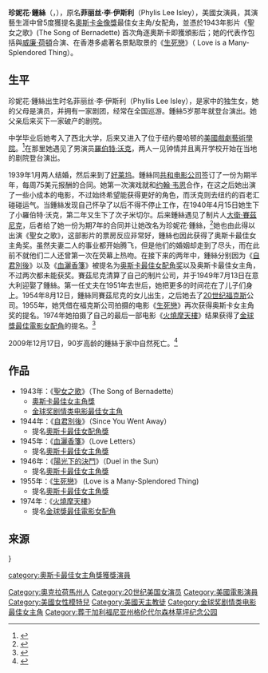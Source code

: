 {{noteTA
| T = zh-tw:珍妮佛·瓊絲; zh-hk:珍妮花·鍾絲;zh-cn:珍妮弗·琼斯
| 1 = zh-tw:珍妮佛·瓊絲; zh-hk:珍妮花·鍾絲;zh-cn:珍妮弗·琼斯
}}

{{Infobox entertainer
|type=女演員
| image = Jennifer Jones - Publicity.JPG 
| birth_name = Phylis Lee Isley
| birth_date = {{birth date|mf =yes|1919|03|02}}<ref>{{Cite web |url=http://www.answers.com/topic/jennifer-jones |title=Britannica Concise Encyclopedia: Jennifer Jones |accessdate=2013-08-09 |archive-date=2013-05-23 |archive-url=https://web.archive.org/web/20130523062916/http://www.answers.com/topic/jennifer-jones |dead-url=no }}</ref>
| birth_place = {{USA}}[[奧克拉荷馬州|奧克拉荷馬州]][[塔尔萨|塔尔萨]]
| death_date = {{death date and age|mf =yes|2009|12|17|1919|03|02}}
| death_place = {{USA}}[[加利福尼亚州|加利福尼亚州]][[马利布_(加利福尼亚州)|马利布]]
| alma_mater = [[西北大学|西北大学]]
| years_active = 1939–74
|academyawards='''[[奧斯卡最佳女主角獎|最佳女主角獎]]'''<br>1943年《[[聖女之歌|聖女之歌]]》
|goldenglobeawards='''[[金球奖剧情类电影最佳女主角|剧情类电影最佳女主角]]'''<br>1943年 《[[聖女之歌|聖女之歌]]》
|spouse=[[羅伯特·沃克|羅伯特·沃克]]（1939年至1945年）<br>[[大衛·賽茲尼克|大衛·賽茲尼克]]（1949年至1965年）<br>[[諾頓·西蒙|諾頓·西蒙]]（1971年至1993年）
|children=小羅伯特·沃克（1940年-）<br>邁克爾·沃克（1941年-2007年）<br>瑪麗·詹妮弗·塞爾茲尼克（1954年-1976年）
}}

'''珍妮花·鍾絲'''（{{lang-en|Jennifer Jones}}，{{bd|1919年|3月2日|2009年|12月17日|catIdx=Jones, Jennifer}}），原名'''菲丽丝·李·伊斯利'''（Phylis Lee Isley），美國女演員，其演藝生涯中曾5度獲提名[[奧斯卡金像獎|奧斯卡金像獎]]最佳女主角/女配角，並憑於1943年影片《聖女之歌》(The Song of Bernadette) 首次角逐奧斯卡即獲頒影后；她的代表作包括與[[威廉·荷頓|威廉·荷頓]]合演、在香港多處著名景點取景的《[[生死戀|生死戀]]》（ Love is a Many-Splendored Thing）。

== 生平 ==
珍妮花·鍾絲出生时名菲丽丝·李·伊斯利（Phyllis Lee Isley），是家中的独生女，她的父母是演员，并拥有一家剧团，经常在全国巡游。鍾絲5岁那年就登台演出。她父亲后来买下一家破产的剧院。

中学毕业后她考入了西北大学，后来又进入了位于纽约曼哈顿的[[美國戲劇藝術學院|美國戲劇藝術學院]]。<ref>{{Cite web |url=http://www.biography.com/people/jennifer-jones-9542055 |title=Jennifer Jones biography |accessdate=2013-08-09 |archive-date=2017-05-20 |archive-url=https://web.archive.org/web/20170520070530/http://www.biography.com/people/jennifer-jones-9542055 |dead-url=no }}</ref>在那里她遇见了男演员[[羅伯特·沃克|羅伯特·沃克]]，两人一见钟情并且离开学校开始在当地的剧院登台演出。

1939年1月两人结婚，然后来到了[[好莱坞|好莱坞]]。鍾絲同[[共和电影公司|共和电影公司]]签订了一份为期半年，每周75美元报酬的合同。她第一次演戏就和[[约翰·韦恩|约翰·韦恩]]合作，在这之后她出演了一些小成本的电影，不过始终希望能获得更好的角色，而沃克则去纽约的百老汇碰碰运气。当鍾絲发现自己怀孕了以后不得不停止工作，在1940年4月15日她生下了小羅伯特·沃克，第二年又生下了次子米切尔。后来鍾絲遇见了制片人[[大衛·賽茲尼克|大衛·賽茲尼克]]，后者给了她一份为期7年的合同并让她改名为珍妮花·鍾絲，<ref>{{Cite web |url=http://www.fandango.com/jenniferjones/biography/p36139 |title=Jennifer JonesBiography |accessdate=2013-08-09 |archive-date=2013-05-22 |archive-url=https://web.archive.org/web/20130522093140/http://www.fandango.com/jenniferjones/biography/p36139 |dead-url=no }}</ref>她也由此得以出演《聖女之歌》，这部影片的票房反应非常好，鍾絲也因此获得了奥斯卡最佳女主角奖。虽然夫妻二人的事业都开始腾飞，但是他们的婚姻却走到了尽头，而在此前不就他们二人还曾第一次在荧幕上热吻。在接下来的两年中，鍾絲分别因为《[[自君別後|自君別後]]》以及《[[血灑香箋|血灑香箋]]》被提名为[[奥斯卡最佳女配角奖|奥斯卡最佳女配角奖]]以及奥斯卡最佳女主角，不过两次都未能获奖。賽茲尼克清算了自己的制片公司，并于1949年7月13日在意大利迎娶了鍾絲。第一任丈夫在1951年去世后，她把更多的时间花在了儿子们身上。1954年8月12日，鍾絲同賽茲尼克的女儿出生，之后她去了[[20世纪福克斯|20世纪福克斯]]公司。1955年，她凭借在福克斯公司拍摄的电影《[[生死戀|生死戀]]》再次获得奥斯卡女主角奖的提名。1974年她拍摄了自己的最后一部电影《[[火燒摩天樓|火燒摩天樓]]》结果获得了[[金球獎最佳電影女配角|金球獎最佳電影女配角]]的提名。<ref>{{Cite web |url=http://www.findagrave.com/cgi-bin/fg.cgi?page=gr&GRid=45568560 |title=Jennifer Jones |accessdate=2013-08-09 |archive-date=2013-10-07 |archive-url=https://web.archive.org/web/20131007063902/http://www.findagrave.com/cgi-bin/fg.cgi?page=gr&GRid=45568560 |dead-url=no }}</ref>

2009年12月17日，90岁高龄的鍾絲于家中自然死亡。<ref>{{Cite web |url=http://www.starpulse.com/Actresses/Jones,_Jennifer/Biography/ |title=Jennifer Jones Biography |accessdate=2013-08-09 |archive-date=2014-09-14 |archive-url=https://web.archive.org/web/20140914114409/http://www.starpulse.com/Actresses/Jones,_Jennifer/Biography/ |dead-url=no }}</ref>

==作品==
* 1943年：《[[聖女之歌|聖女之歌]]》（The Song of Bernadette）
** [[奧斯卡最佳女主角獎|奧斯卡最佳女主角獎]]
** [[金球奖剧情类电影最佳女主角|金球奖剧情类电影最佳女主角]]
* 1944年：《[[自君別後|自君別後]]》（Since You Went Away）
** 提名[[奧斯卡最佳女配角獎|奧斯卡最佳女配角獎]]
* 1945年：《[[血灑香箋|血灑香箋]]》（Love Letters）
** 提名[[奧斯卡最佳女主角獎|奧斯卡最佳女主角獎]]
* 1946年：《[[陽光下的決鬥|陽光下的決鬥]]》（Duel in the Sun）
** 提名[[奧斯卡最佳女主角獎|奧斯卡最佳女主角獎]]
* 1955年：《[[生死戀|生死戀]]》 (Love is a Many-Splendored Thing)
** 提名[[奧斯卡最佳女主角獎|奧斯卡最佳女主角獎]]
* 1974年：《[[火燒摩天樓|火燒摩天樓]]》
** 提名[[金球獎最佳電影女配角|金球獎最佳電影女配角]]

== 来源 ==
{{reflist}}

{{s-start}}
{{s-awards}}
{{s-bef|rows=2|before=[[葛丽亚·嘉逊|葛丽亚·嘉逊]]}}
{{s-ttl|title=[[奥斯卡最佳女主角|奥斯卡最佳女主角]]|years=1943年}}
{{s-aft|after=[[英格丽·褒曼|英格丽·褒曼]]|rows=2}}}
{{end box}}

{{奥斯卡最佳女主角奖}}
{{金球奖剧情类电影最佳女主角}}

{{Authority control}}
{{DEFAULTSORT:Jones, Jennifer}}
[[Category:奧克拉荷馬州人|Category:奧克拉荷馬州人]]
[[Category:20世纪美国女演员|Category:20世纪美国女演员]]
[[Category:美國電影演員|Category:美國電影演員]]
[[Category:美國女性模特兒|Category:美國女性模特兒]]
[[Category:美國天主教徒|Category:美國天主教徒]]
[[category:奧斯卡最佳女主角獎獲獎演員|category:奧斯卡最佳女主角獎獲獎演員]]
[[Category:金球奖剧情类电影最佳女主角|Category:金球奖剧情类电影最佳女主角]]
[[Category:葬于加利福尼亚州格伦代尔森林草坪纪念公园|Category:葬于加利福尼亚州格伦代尔森林草坪纪念公园]]